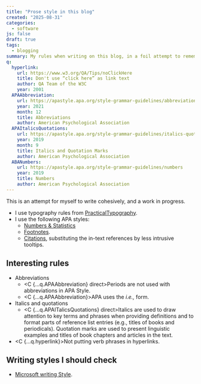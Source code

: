 ```yaml
---
title: "Prose style in this blog"
created: "2025-08-31"
categories:
  - software
js: false
draft: true
tags:
  - blogging
summary: My rules when writing on this blog, in a foil attempt to remember them. 
q:
  hyperlink:
    url: https://www.w3.org/QA/Tips/noClickHere
    title: Don't use “click here” as link text
    author: QA Team of the W3C
    year: 2001
  APAAbbreviation:
    url: https://apastyle.apa.org/style-grammar-guidelines/abbreviations
    year: 2021
    month: 12
    title: Abbreviations
    author: American Psychological Association
  APAItalicsQuotations:
    url: https://apastyle.apa.org/style-grammar-guidelines/italics-quotations
    year: 2019
    month: 9
    title: Italics and Quotation Marks
    author: American Psychological Association
  ABANumbers:
    url: https://apastyle.apa.org/style-grammar-guidelines/numbers
    year: 2019
    title: Numbers
    author: American Psychological Association
---
```



This is an attempt for myself to write cohesively, and a work in progress.

* I use typography rules from [PracticalTypography](https://practicaltypography.com).
* I use the following APA styles:
    * [Numbers & Statistics](https://owl.purdue.edu/owl/research_and_citation/apa_style/apa_formatting_and_style_guide/apa_numbers_statistics.html)
    * [Footnotes](https://owl.purdue.edu/owl/research_and_citation/apa_style/apa_formatting_and_style_guide/footnotes_and_endnotes.html).
    * [Citations](https://apastyle.apa.org/style-grammar-guidelines/citations), substituting the
      in-text references by less intrusive tooltips.


## Interesting rules

* Abbreviations
  * <C {...q.APAAbbreviation} direct>Periods are not used with abbreviations in APA Style.</C>
  * <C {...q.APAAbbreviation}>APA uses the *i.e.,* form.</C>
* Italics and quotations
  * <C {...q.APAITalicsQuotations} direct>Italics are used to draw attention to key terms and phrases
  when providing definitions and to format parts of reference list entries (e.g., titles of books
  and periodicals). Quotation marks are used to present linguistic examples and titles of book
  chapters and articles in the text.</C>
* <C {...q.hyperlink}>Not putting verb phrases in hyperlinks</C>.

## Writing styles I should check
* [Microsoft writing Style](https://learn.microsoft.com/en-us/style-guide/welcome/).